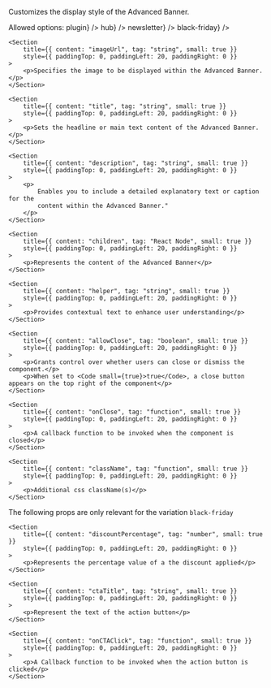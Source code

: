 
<PackageInstallGuide packageName="@wpmudev/sui-advanced-banner" />

<Section title="Props">
	<Section
		title={{ content: "variation*", tag: "string", small: true }}
		style={{ paddingTop: 0, paddingLeft: 20, paddingRight: 0 }}
	>
		<p>Customizes the display style of the Advanced Banner.</p>
		<p>
			Allowed options:
			<List>
				<span label={<Code small={true}>plugin</Code>} />
				<span label={<Code small={true}>hub</Code>} />
				<span label={<Code small={true}>newsletter</Code>} />
				<span label={<Code small={true}>black-friday</Code>} />
			</List>
		</p>
	</Section>

	<Section
		title={{ content: "imageUrl", tag: "string", small: true }}
		style={{ paddingTop: 0, paddingLeft: 20, paddingRight: 0 }}
	>
		<p>Specifies the image to be displayed within the Advanced Banner.</p>
	</Section>

	<Section
		title={{ content: "title", tag: "string", small: true }}
		style={{ paddingTop: 0, paddingLeft: 20, paddingRight: 0 }}
	>
		<p>Sets the headline or main text content of the Advanced Banner.</p>
	</Section>

	<Section
		title={{ content: "description", tag: "string", small: true }}
		style={{ paddingTop: 0, paddingLeft: 20, paddingRight: 0 }}
	>
		<p>
			Enables you to include a detailed explanatory text or caption for the
			content within the Advanced Banner."
		</p>
	</Section>

	<Section
		title={{ content: "children", tag: "React Node", small: true }}
		style={{ paddingTop: 0, paddingLeft: 20, paddingRight: 0 }}
	>
		<p>Represents the content of the Advanced Banner</p>
	</Section>

	<Section
		title={{ content: "helper", tag: "string", small: true }}
		style={{ paddingTop: 0, paddingLeft: 20, paddingRight: 0 }}
	>
		<p>Provides contextual text to enhance user understanding</p>
	</Section>

	<Section
		title={{ content: "allowClose", tag: "boolean", small: true }}
		style={{ paddingTop: 0, paddingLeft: 20, paddingRight: 0 }}
	>
		<p>Grants control over whether users can close or dismiss the component.</p>
		<p>When set to <Code small={true}>true</Code>, a close button appears on the top right of the component</p>
	</Section>

    <Section
    	title={{ content: "onClose", tag: "function", small: true }}
    	style={{ paddingTop: 0, paddingLeft: 20, paddingRight: 0 }}
    >
    	<p>A callback function to be invoked when the component is closed</p>
    </Section>

    <Section
    	title={{ content: "className", tag: "function", small: true }}
    	style={{ paddingTop: 0, paddingLeft: 20, paddingRight: 0 }}
    >
    	<p>Additional css className(s)</p>
    </Section>

</Section>

<Section title="Black Fiday Variation">
	The following props are only relevant for the variation
	<Code small={true}>black-friday</Code>

    <Section
    	title={{ content: "discountPercentage", tag: "number", small: true }}
    	style={{ paddingTop: 0, paddingLeft: 20, paddingRight: 0 }}
    >
    	<p>Represents the percentage value of a the discount applied</p>
    </Section>

    <Section
    	title={{ content: "ctaTitle", tag: "string", small: true }}
    	style={{ paddingTop: 0, paddingLeft: 20, paddingRight: 0 }}
    >
    	<p>Represent the text of the action button</p>
    </Section>

    <Section
    	title={{ content: "onCTAClick", tag: "function", small: true }}
    	style={{ paddingTop: 0, paddingLeft: 20, paddingRight: 0 }}
    >
    	<p>A Callback function to be invoked when the action button is clicked</p>
    </Section>

</Section>
